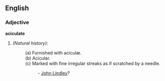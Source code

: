 ==English==

===Adjective===
'''aciculate'''
#''(Natural history):''
#:(a) Furnished with aciculæ.
#:(b) Acicular.
#:(c) Marked with fine irregular streaks as if scratched by a needle.
#:: - [[John Lindley]]?